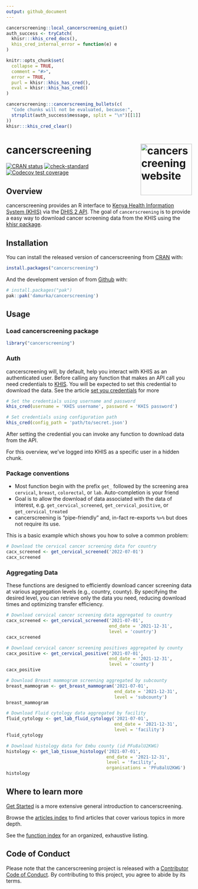 ```yaml
---
output: github_document
---
```


```r
cancerscreening::local_cancerscreening_quiet()
auth_success <- tryCatch(
  khisr:::khis_cred_docs(),
  khis_cred_internal_error = function(e) e
)

knitr::opts_chunk$set(
  collapse = TRUE,
  comment = "#>",
  error = TRUE,
  purl = khisr::khis_has_cred(),
  eval = khisr::khis_has_cred()
)
```

```r
cancerscreening:::cancerscreening_bullets(c(
  "Code chunks will not be evaluated, because:",
  strsplit(auth_success$message, split = "\n")[[1]]
))
khisr:::khis_cred_clear()
```

# cancerscreening <a href="https://cancerscreening.damurka.com"><img src="man/figures/logo.png" align="right" height="139" alt="cancerscreening website" /></a>

<!-- badges: start -->
[![CRAN status](https://www.r-pkg.org/badges/version/cancerscreening)](https://CRAN.R-project.org/package=cancerscreening)
[![check-standard](https://github.com/damurka/cancerscreening/actions/workflows/R-CMD-check.yaml/badge.svg)](https://github.com/damurka/cancerscreening/actions/workflows/R-CMD-check.yaml)
[![Codecov test coverage](https://codecov.io/gh/damurka/cancerscreening/branch/main/graph/badge.svg)](https://app.codecov.io/gh/damurka/cancerscreening?branch=main)
<!-- badges: end -->

## Overview

cancerscreening provides an R interface to [Kenya Health Information System (KHIS)](https://hiskenya.org) via the [DHIS 2 API](https://docs.dhis2.org/en/develop/using-the-api/dhis-core-version-master/introduction.html). The goal of `cancerscreening` is to provide a easy way to download cancer screening data from the KHIS using the [khisr package](https://khisr.damurka.com).

## Installation

You can install the released version of cancerscreening from [CRAN](https://cran.r-project.org/) with:

```r
install.packages("cancerscreening")
```

And the development version of from [Github](https://github.com) with:

```r
# install.packages("pak")
pak::pak('damurka/cancerscreening')
```

## Usage

### Load cancerscreening package

```r
library("cancerscreening")
```

### Auth

cancerscreening will, by default, help you interact with KHIS as an authenticated 
user. Before calling any function that makes an API call you need credentials to 
[KHIS](https://hiskenya.org). You will be expected to set this credential to 
download the data. See the article [set you credentials](https://cancerscreening.damurka.com/articles/set-your-credentials.html) for more

```r
# Set the credentials using username and password
khis_cred(username = 'KHIS username', password = 'KHIS password')

# Set credentials using configuration path
khis_cred(config_path = 'path/to/secret.json')
```

After setting the credential you can invoke any function to download data from the API.

For this overview, we've logged into KHIS as a specific user in a hidden chunk.

### Package conventions

* Most function begin with the prefix `get_` followed by the screening area 
  `cervical`, `breast`, `colorectal`, or `lab`. Auto-completion is your friend
* Goal is to allow the download of data associated with the data of interest, 
  e.g. `get_cervical_screened`, `get_cervical_positive`, or `get_cervical_treated`
* cancerscreening is "pipe-friendly" and, in-fact re-exports `%>%` but does not 
  require its use.


This is a basic example which shows you how to solve a common problem:

```r
# Download the cervical cancer screening data for country
cacx_screened <- get_cervical_screened('2022-07-01')
cacx_screened
```

### Aggregating Data

These functions are designed to efficiently download cancer screening data at various
aggregation levels (e.g., country, county).  By specifying the desired level, you 
can retrieve only the data you need, reducing download times and optimizing transfer
efficiency.

```r
# Download cervical cancer screening data aggregated to country
cacx_screened <- get_cervical_screened('2021-07-01',
                                       end_date = '2021-12-31',
                                       level = 'country')
cacx_screened

# Download cervical cancer screening positives aggregated by county
cacx_positive <- get_cervical_positive('2021-07-01',
                                       end_date = '2021-12-31',
                                       level = 'county')
cacx_positive

# Download Breast mammogram screening aggregated by subcounty
breast_mammogram <- get_breast_mammogram('2021-07-01', 
                                         end_date = '2021-12-31',
                                         level = 'subcounty')
breast_mammogram

# Download Fluid cytology data aggregated by facility
fluid_cytology <- get_lab_fluid_cytology('2021-07-01', 
                                         end_date = '2021-12-31',
                                         level = 'facility')
fluid_cytology

# Download histology data for Embu county (id PFu8alU2KWG)
histology <- get_lab_tissue_histology('2021-07-01',
                                      end_date = '2021-12-31',
                                      level = 'facility',
                                      organisations = 'PFu8alU2KWG')
histology
```

## Where to learn more

[Get Started](https://cancerscreening.damurka.com/articles/cancerscreening.html) is a more extensive general introduction to cancerscreening.

Browse the [articles index](https://cancerscreening.damurka.com/articles/index.html) to find articles that cover various topics in more depth.

See the [function index](https://cancerscreening.damurka.com/reference/index.html) for an organized, exhaustive listing.

## Code of Conduct

Please note that the cancerscreening project is released with a [Contributor Code of Conduct](https://cancerscreening.damurka.com/CODE_OF_CONDUCT.html). By contributing to this project, you agree to abide by its terms.

